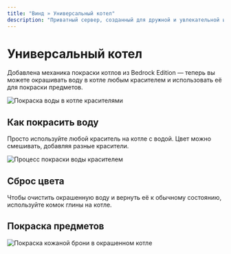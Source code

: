 ```yaml
---
title: "Винд » Универсальный котел"
description: "Приватный сервер, созданный для дружной и увлекательной игры."
---
```

# Универсальный котел

Добавлена механика покраски котлов из Bedrock Edition — теперь вы можете окрашивать воду в котле любым красителем и использовать её для покраски предметов.

![Покраска воды в котле красителями](/assets/universal-cauldron_01.gif)

## Как покрасить воду

Просто используйте любой краситель на котле с водой. Цвет можно смешивать, добавляя разные красители.

![Процесс покраски воды красителем](/assets/universal-cauldron_02.gif)

## Сброс цвета

Чтобы очистить окрашенную воду и вернуть её к обычному состоянию, используйте комок глины на котле.

## Покраска предметов

![Покраска кожаной брони в окрашенном котле](/assets/universal-cauldron_03.gif)